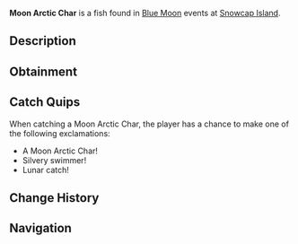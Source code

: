 {{FishInfobox
|image          = Moon Arctic Char.png
|rarity         = Common
|sea            = First Sea
|location       = [[Blue Moon - First Sea]]
|sublocation    = 
|sources        = Fishing Rod
|radar_location = 
|prog_speed     = +35
|xp             = 280
|weather        = Clear
|time           = 
|season         = Winter
|bait           = Insect
|base_weight    = 30
|base_value     = 400
|weight_range   = 18
|base_chance    = 110
|base_resil     = 75
}}
'''Moon Arctic Char''' is a {{Rarity|Common}} fish found in [[Blue Moon]] events at [[Snowcap Island]].

== Description ==
{{Description|A sleek fish with silvery scales that reflect the moon's gentle glow.|Bestiary Entry}}

== Obtainment ==
{{Description|It glides where the ice meets the dawn's first light.|Bestiary Hint}}
{{Fish Availability|
Blue Moon/First Sea
|top_rods      = 
Leviathan's Fang Rod\222867.76\316816.17;
Trident Rod\213057.06\327997.25;
Free Spirit Rod\208534.51\321034.86;
No-Life Rod\190155.87\288013.37;
Azure Of Lagoon\184593.17\212811.51;
Great Rod of Oscar\182553.42\160241.87;
Resourceful Rod\161239.13\188061.5;
Destiny Rod\176869.25\118324.65;
Tempest Rod\180872.61\294665.69;
Seraphic Rod\182558.3\294377.29;
Rod Of The Forgotten Fang\179506.07\279796.79;
Rod Of The Zenith\175827.22\273361.35;
Rod Of The Depths\174436.08\268541;
Ethereal Prism Rod\182236.76\199965.26;
Astralhook Rod\182146.56\175769.36;
Challenger's Rod\179340.28\274102.76;
Rod Of The Exalted One\175629.03\268166.16;
Zeus Rod\168188.25\238600.42;
Verdant Shear Rod\167968.6\251318.65;
Depthseeker Rod\166986.06\237585.61;
Blazebringer Rod\165933.97\225884.34;
Avalanche Rod\165679.09\217979.65;
Volcanic Rod\161165.76\184313.6;
Steady Rod\87148.06\87044.1
|recommended   = Trident Rod
}}

== Catch Quips ==
When catching a Moon Arctic Char, the player has a chance to make one of the following exclamations:
* A Moon Arctic Char!
* Silvery swimmer!
* Lunar catch!

== Change History ==
{{Change History|{{subst:Current Version}}}}

== Navigation ==
{{Fish Navbox|Blue Moon - First Sea}}